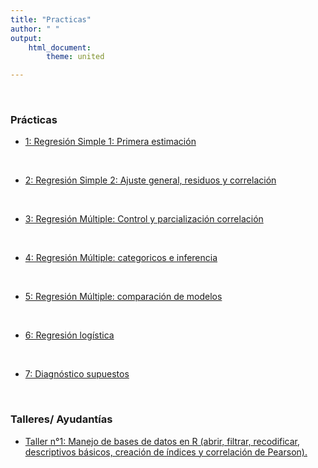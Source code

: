 ```yaml
---
title: "Practicas"
author: " "
output:
    html_document:
        theme: united

---
```

<br/>

### Prácticas

- [1: Regresión Simple 1: Primera estimación](documents/practicas/1_regsimp/prac1_regsimp.html)

<br/>

- [2: Regresión Simple 2: Ajuste general, residuos y correlación](documents/practicas/2regsimp/prac2_regsimp1.html)

<br/>

- [3: Regresión Múltiple: Control y parcialización correlación](documents/practicas/3regmul/Practica_3regmul2.html)

<br/>

- [4: Regresión Múltiple: categoricos e inferencia](documents/practicas/4regmul/prac_4regmul2.html)

<br/>

- [5: Regresión Múltiple: comparación de modelos](documents/practicas/8commodel/prac_5commodel.html)

<br/>

- [6: Regresión logística](documents/practicas/6intrologit/prac_6intrologit.html)

<br/>

- [7: Diagnóstico supuestos](documents/practicas/8diagnostico/prac_8doagnostico.html)


<br/>

### Talleres/ Ayudantías

- [Taller n°1: Manejo de bases de datos en R (abrir, filtrar, recodificar, descriptivos básicos, creación de índices y correlación de Pearson).](documents/ayudantias/Taller_1_Estadística_multivariada.R)
